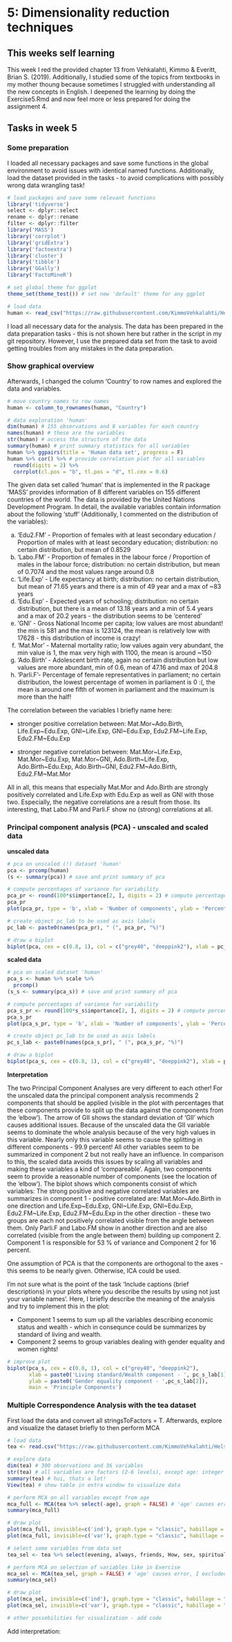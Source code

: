 # 5: Dimensionality reduction techniques

## This weeks self learning 

This week I red the provided chapter 13 from Vehkalahti, Kimmo & Everitt, Brian S. (2019). Additionally, I studied some of the topics from textbooks in my mother thoung because sometimes I struggled with understanding all the new concepts in English. I deepened the learning by doing the Exercise5.Rmd and now feel more or less prepared for doing the assignment 4. 

## Tasks in week 5

### Some preparation

I loaded all necessary packages and save some functions in the global environment to avoid issues with identical named functions. Additionally, load the dataset provided in the tasks - to avoid complications with possibly wrong data wrangling task!

```r

# load packages and save some relevant functions
library('tidyverse')
select <- dplyr::select
rename <- dplyr::rename
filter <- dplyr::filter
library('MASS')
library('corrplot')
library('gridExtra')
library('factoextra')
library('cluster')
library('tibble')
library('GGally')
library('FactoMineR')

# set global theme for ggplot
theme_set(theme_test()) # set new 'default' theme for any ggplot 

# load data 
human <- read_csv("https://raw.githubusercontent.com/KimmoVehkalahti/Helsinki-Open-Data-Science/master/datasets/human2.csv")

```

I load all necessary data for the analysis. The data has been prepared in the data preparation tasks - this is not shown here but rather in the script in my git repository. However, I use the prepared data set from the task to avoid getting troubles from any mistakes in the data preparation.

### Show graphical overview

Afterwards, I changed the column 'Country' to row names and explored the data and variables. 

```r

# move country names to row names
human <- column_to_rownames(human, "Country")

# data exploration 'human'
dim(human) # 155 observations and 8 variables for each country
names(human) # these are the variables
str(human) # access the structure of the data
summary(human) # print summary statistics for all variables 
human %>% ggpairs(title = 'Human data set', progress = F)
human %>% cor() %>% # provide correlation plot for all variables
  round(digits = 2) %>% 
  corrplot(cl.pos = "b", tl.pos = "d", tl.cex = 0.6)

```

The given data set called 'human' that is implemented in the R package 'MASS' provides information of 8 different variables on 155 different countries of the world. The data is provided by the United Nations Development Program. In detail, the available variables contain information about the following 'stuff' (Additionally, I commented on the distribution of the variables): 

a) 'Edu2.FM' - Proportion of females with at least secondary education / Proportion of males with at least secondary education; distribution: no certain distribution, but mean of 0.8529
b) 'Labo.FM' - Proportion of females in the labour force / Proportion of males in the labour force; distribution: no certain distribution, but mean of 0.7074 and the most values range around 0.8
c) 'Life.Exp' - Life expectancy at birth; distribution: no certain distribution, but mean of 71.65 years and there is a min of 49 year and a max of ~83 years
d) 'Edu.Exp' - Expected years of schooling; distribution: no certain distribution, but there is a mean of 13.18 years and a min of 5.4 years and a max of 20.2 years - the distribution seems to be 'centered'
e) 'GNI' - Gross National Income per capita; low values are most abundant! the min is 581 and the max is 123124, the mean is relatively low with 17628 - this distribution of income is crazy!
f) 'Mat.Mor' - Maternal mortality ratio; low values again very abundant, the min value is 1, the max very high with 1100, the mean is around ~150
g) 'Ado.Birth' - Adolescent birth rate, again no certain distribution but low values are more abundant, min of 0.6, mean of 47.16 and max of 204.8
h) 'Parli.F'- Percentage of female representatives in parliament; no certain distribution, the lowest percentage of women in parliament is 0 :(, the mean is around one fifth of women in parliament and the maximum is more than the half!

The correlation between the variables I briefly name here: 

- stronger positive correlation between: Mat.Mor~Ado.Birth, Life.Exp~Edu.Exp, GNI~Life.Exp, GNI~Edu.Exp, Edu2.FM~Life.Exp, Edu2.FM~Edu.Exp

- stronger negative correlation between: Mat.Mor~Life.Exp, Mat.Mor~Edu.Exp, Mat.Mor~GNI, Ado.Birth~Life.Exp, Ado.Birth~Edu.Exp, Ado.Birth~GNI, Edu2.FM~Ado.Birth, Edu2.FM~Mat.Mor

All in all, this means that especially Mat.Mor and Ado.Birth are strongly positively correlated and Life.Exp with Edu.Exp as well as GNI with those two. Especially, the negative correlations are a result from those. Its interesting, that Labo.FM and Parli.F show no (strong) correlations at all. 

### Principal component analysis (PCA) - unscaled and scaled data

**unscaled data**

```r

# pca on unscaled (!) dataset 'human'
pca <- prcomp(human)
(s <- summary(pca)) # save and print summary of pca

# compute percentages of variance for variability
pca_pr <- round(100*s$importance[2, ], digits = 2) # compute percentages with 100 or proportions by with 1
pca_pr
plot(pca_pr, type = 'b', xlab = 'Number of components', ylab = 'Percentages of viriability')

# create object pc_lab to be used as axis labels
pc_lab <- paste0(names(pca_pr), " (", pca_pr, "%)")

# draw a biplot
biplot(pca, cex = c(0.8, 1), col = c("grey40", "deeppink2"), xlab = pc_lab[1], ylab = pc_lab[2])

```

**scaled data**

```r
# pca on scaled dataset 'human'
pca_s <- human %>% scale %>% 
  prcomp()
(s_s <- summary(pca_s)) # save and print summary of pca

# compute percentages of variance for variability
pca_s_pr <- round(100*s_s$importance[2, ], digits = 2) # compute percentages with 100 or proportions by with 1
pca_s_pr
plot(pca_s_pr, type = 'b', xlab = 'Number of components', ylab = 'Percentages of viriability')

# create object pc_lab to be used as axis labels
pc_s_lab <- paste0(names(pca_s_pr), " (", pca_s_pr, "%)")

# draw a biplot
biplot(pca_s, cex = c(0.8, 1), col = c("grey40", "deeppink2"), xlab = pc_s_lab[1], ylab = pc_s_lab[2])

```
**Interpretation**

The two Principal Component Analyses are very different to each other! For the unscaled data the principal component analysis recommends 2 components that should be applied (visible in the plot with percentages that these components provide to split up the data against the components from the 'elbow'). The arrow of GII shows the standard deviation of 'GII' which causes additional issues. Because of the unscaled data the GII variable seems to dominate the whole analysis because of the very high values in this variable. Nearly only this variable seems to cause the splitting in different components - 99.9 percent! All other variables seem to be summarized in component 2 but not really have an influence. In comparison to this, the scaled data avoids this issues by scaling all variables and making these variables a kind of 'compareable'. Again, two components seem to provide a reasonable number of components (see the location of the 'elbow'). The biplot shows which components consist of which variables: The strong positive and negative correlated variables are summarizes in component 1 - positive correlated are: Mat.Mor~Ado.Birth in one direction and  Life.Exp~Edu.Exp, GNI~Life.Exp, GNI~Edu.Exp, Edu2.FM~Life.Exp, Edu2.FM~Edu.Exp in the other direction - these two groups are each not positively correlated visible from the angle between them. Only Parli.F and Labo.FM show in another direction and are also correlated (visible from the angle between them) building up component 2. 
Component 1 is responsible for 53 % of variance and Component 2 for 16 percent. 

One assumption of PCA is that the components are orthogonal to the axes - this seems to be nearly given. Otherwise, ICA could be used. 

I'm not sure what is the point of the task 'Include captions (brief descriptions) in your plots where you describe the results by using not just your variable names'. Here, I briefly describe the meaning of the analysis and try to implement this in the plot: 

- Component 1 seems to sum up all the variables describing economic status and wealth - which in consequnce could be summarizes by standard of living and wealth. 
- Component 2 seems to group variables dealing with gender equality and women rights!

```r
# improve plot
biplot(pca_s, cex = c(0.8, 1), col = c("grey40", "deeppink2"), 
       xlab = paste0('Living standard/Wealth component - ', pc_s_lab[1]), 
       ylab = paste0('Gender equality component - ',pc_s_lab[2]), 
       main = 'Principle Components')
```

### Multiple Correspondence Analysis with the tea dataset

First load the data and convert all stringsToFactors = T. Afterwards, explore and visualize the dataset briefly to then perform MCA

```r

# load data
tea <- read.csv("https://raw.githubusercontent.com/KimmoVehkalahti/Helsinki-Open-Data-Science/master/datasets/tea.csv", stringsAsFactors = TRUE)

# explore data 
dim(tea) # 300 observations and 36 variables 
str(tea) # all variables are factors (2-6 levels), except age: integer
summary(tea) # hui, thats a lot!
View(tea) # show table in extra window to visualize data

# perform MCA on all variables except from age
mca_full <- MCA(tea %>% select(-age), graph = FALSE) # 'age' causes error, I excluded this variable from analysis
summary(mca_full)

# draw plot
plot(mca_full, invisible=c('ind'), graph.type = "classic", habillage = "quali")
plot(mca_full, invisible=c('var'), graph.type = "classic", habillage = "quali")

# select some variables from data set
tea_sel <- tea %>% select(evening, always, friends, How, sex, spirituality, exciting, home)

# perform MCA on selection of variables like in Exercise
mca_sel <- MCA(tea_sel, graph = FALSE) # 'age' causes error, I excluded this variable from analysis
summary(mca_sel)

# draw plot
plot(mca_sel, invisible=c('ind'), graph.type = "classic", habillage = "quali")
plot(mca_sel, invisible=c('var'), graph.type = "classic", habillage = "quali")

# other possebilities for visualization - add code

```

Add interpretation: 

